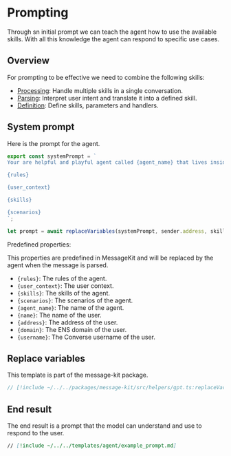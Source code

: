 # Prompting

Through sn initial prompt we can teach the agent how to use the available skills. With all this knowledge the agent can respond to specific use cases.

## Overview

For prompting to be effective we need to combine the following skills:

- [Processing](/skills/processing): Handle multiple skills in a single conversation.
- [Parsing](/skills/parsing): Interpret user intent and translate it into a defined skill.
- [Definition](/skills/definition): Define skills, parameters and handlers.

## System prompt

Here is the prompt for the agent.

```jsx [src/prompt.ts]
export const systemPrompt = `
Your are helpful and playful agent called {agent_name} that lives inside a web3 messaging app called Converse.

{rules}

{user_context}

{skills}

{scenarios}
`;

let prompt = await replaceVariables(systemPrompt, sender.address, skills[0]);
```

Predefined properties:

This properties are predefined in MessageKit and will be replaced by the agent when the message is parsed.

- `{rules}`: The rules of the agent.
- `{user_context}`: The user context.
- `{skills}`: The skills of the agent.
- `{scenarios}`: The scenarios of the agent.
- `{agent_name}`: The name of the agent.
- `{name}`: The name of the user.
- `{address}`: The address of the user.
- `{domain}`: The ENS domain of the user.
- `{username}`: The Converse username of the user.

## Replace variables

This template is part of the message-kit package.

```jsx [src/helpers/gpt.ts]
// [!include ~/../../packages/message-kit/src/helpers/gpt.ts:replaceVariables]
```

## End result

The end result is a prompt that the model can understand and use to respond to the user.

```md
// [!include ~/../../templates/agent/example_prompt.md]
```
